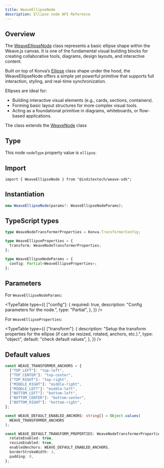 ```yaml
---
title: WeaveEllipseNode
description: Ellipse node API Reference
---
```



## Overview

The [WeaveEllipseNode](https://github.com/InditexTech/weavejs/blob/main/code/packages/sdk/src/nodes/ellipse/ellipse.ts)
class represents a basic ellipse shape within the Weave.js canvas. It is one of the fundamental visual building blocks for
creating collaborative tools, diagrams, design layouts, and interactive content.

Built on top of Konva’s [Ellipse](https://konvajs.org/api/Konva.Ellipse.html) class shape under the hood, the WeaveEllipseNode
offers a simple yet powerful primitive that supports full interaction, styling, and real-time synchronization.

Ellipses are ideal for:

- Building interactive visual elements (e.g., cards, sections, containers).
- Forming basic layout structures for more complex visual tools.
- Acting as a foundational primitive in diagrams, whiteboards, or flow-based applications.

The class extends the [WeaveNode](/docs/sdk/api-reference/nodes/node) class

## Type

This node `nodeType` property value is `ellipse`.

## Import

```shell
import { WeaveEllipseNode } from "@inditextech/weave-sdk";
```

## Instantiation

```ts
new WeaveEllipseNode(params?: WeaveEllipseNodeParams);
```

## TypeScript types

```ts
type WeaveNodeTransformerProperties = Konva.TransformerConfig;

type WeaveEllipseProperties = {
  transform: WeaveNodeTransformerProperties;
};

type WeaveEllipseNodeParams = {
  config: Partial<WeaveEllipseProperties>;
};
```

## Parameters

For `WeaveEllipseNodeParams`:

<TypeTable
  type={{
    ["config"]: {
      required: true,
      description: "Config parameters for the node.",
      type: "Partial<WeaveEllipseProperties>",
    },
  }}
/>

For `WeaveEllipseProperties`:

<TypeTable
  type={{
    ["transform"]: {
      description:
        "Setup the transform properties for the ellipse (if can be resized, rotated, anchors, etc.).",
      type: "object",
      default: "check default values",
    },
  }}
/>

## Default values

```ts
const WEAVE_TRANSFORMER_ANCHORS = {
  ["TOP_LEFT"]: "top-left",
  ["TOP_CENTER"]: "top-center",
  ["TOP_RIGHT"]: "top-right",
  ["MIDDLE_RIGHT"]: "middle-right",
  ["MIDDLE_LEFT"]: "middle-left",
  ["BOTTOM_LEFT"]: "bottom-left",
  ["BOTTOM_CENTER"]: "bottom-center",
  ["BOTTOM_RIGHT"]: "bottom-right",
};

const WEAVE_DEFAULT_ENABLED_ANCHORS: string[] = Object.values(
  WEAVE_TRANSFORMER_ANCHORS
);

const WEAVE_DEFAULT_TRANSFORM_PROPERTIES: WeaveNodeTransformerProperties = {
  rotateEnabled: true,
  resizeEnabled: true,
  enabledAnchors: WEAVE_DEFAULT_ENABLED_ANCHORS,
  borderStrokeWidth: 3,
  padding: 0,
};
```
